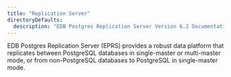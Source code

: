 ```yaml
---
title: "Replication Server"
directoryDefaults:
  description: "EDB Postgres Replication Server Version 6.2 Documentation and release notes. Replication between PostgreSQL databases in single-master or multi-master mode to achieve high availability."
---
```


EDB Postgres Replication Server (EPRS) provides a robust data platform that replicates between PostgreSQL databases
in single-master or multi-master mode, or from non-PostgreSQL databases to PostgreSQL in single-master mode.
